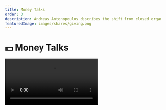 ```yaml
---
title: Money Talks
order: 3
description: Andreas Antonopoulos describes the shift from closed organizations to open platforms to ownerless protocols and describes the historical appearance and uses of money.
featuredImage: images/shares/giving.png
---
```


# 💵 Money Talks

<Video src="https://www.youtube-nocookie.com/embed/n-EpKQ6xIJs" />

This slightly older [Andreas Antonopoulos talk](https://www.youtube.com/watch?v=n-EpKQ6xIJs&list=PLPQwGV1aLnTvCuQXCZ3RBvdlCnqstTirl&index=2) is part of a playlist which is enormously valuable for setting the scene in our current study. Andreas was one of the first, and remains perhaps the most famous, presenter of Bitcoin and the ideas which inform it. Many of his talks and presentations have already become cultural artifacts. 

## How does this fit into Kernel?

This talk provides an historical context for money and outlines why Bitcoin is important within that context. It has been chosen for Kernel, in particular, because it speaks directly to:

<Process>

**Money** and **speech**, and how closely interwoven these two have always been.

**Value** in the broadest and most historical sense, with many pertinent examples provided.

**Meaning**. This is not about money for the internet: it's about the internet of money.

</Process>

## Brief

Briefs present the most relevant quotes from the linked resource, with small pieces of added commentary where appropriate.

> "If you think of money as technology, how old is this technology? \[...\] It's always surprising that people will say, 'Oh, 400 years old', '1000 years old', 'a few thousand years old'. In fact, we don't know how old money is \[...\] We have yet to discover a civilization that didn't have money. So, we know it's at least as old as civilization.

> One thing that really surprises people is that **money is older than writing**. The way we know this is that the first examples of writing [cuneiform and hieroglyphics] we have are writing about money - they're ledgers. Is writing older than the wheel? I don't know, but we do know that wheels were used as money. **Money is an ancient technology**."

It's no small thing to talk about "building better money" because what we're actually talking about is a human symbolic construction which extends back beyond recorded history. Every time there has been a significant innovation in how money is expressed and/or used, very interesting things have happened to both the ways in which, and the scale at which, humans organize.

> "Primates can be taught to use money: i.e. there are studies which show that you can teach them that specific stones can be exchanged for bananas. Very quickly, they invent both armed robbery and prostitution. What does this tell you about the nature of money? The important insight is that _money is a form of communication_. At its very basic level, money isn't value: money represents an abstraction of value. It's a way of _communicating value_. **Money is a language**."

If money is a language, what does an innovation which makes its medium logically decentralized really mean? It may mean that no-one will control the expression of economic value in exactly the same way that no-one controls the meaning of words: they are arrived at consensually through common use. What will you choose to say in this ancient language we are revitalizing?

<Flash>

<Card>

Prompt: Which technology is older: writing or money?

Money.

</Card>

</Flash>

Once we add the ability to program this medium using a Turing-complete script, we may need to begin thinking of all this not in terms of a new language, but as a *development of the order of language itself*, but more on that later.

> "Communicating value to each other is the basis of creating social bonds. **Money is an important social tool**."

Money as linguistic technology is (and always has been) about the scale at which you can play your co-ordination game. The scale is now planetary. Are you ready to make your move?

### For the skeptics

> "Think about how often the technology of money has been transformed. Very basically, communicating value can take place through an exchange of things of equal value. The first major technological evolution is to exchange something you can't eat: shells, beads, feathers, a string with knots etc., so that money takes a more abstract form. It moves away from the tangible consumption of intrinsic value, and becomes something which refers to value as an abstraction. Precious metals fairly quickly became the most popular way of doing this because they're scarce, transportable, divisible, and universally valued for aesthetic purposes. It took thousands of years for this invention to take root, and we see it occurring around the time of the agrarian revolution. Then nothing for a few thousand years. Then came the idea that I can deposit my gold with someone trustworthy; they can issue a paper certificate for my deposit; and I can trade that paper.

> With every technological revolution in money, there comes skepticism; and this is the moment of greatest skepticism in our history. The move to paper was highly controversial. It took about 400 years for paper as money to become broadly accepted. Then, 60 years ago, we saw a new form of money in the form of plastic cards. In fact, the first cards were paper, but then Diner's Club in the US created the first recognizable credit card (which was originally a form of a traveler's cheque). 

> Now we have Bitcoin which represents a new form of 'doing money' and is as radical as the change from precious metals to paper, perhaps even more so. This is because our history as a species has to do with tangible expressions of wealth, and now we're dealing with a network-centric form of money which is totally abstract."

We're really looking at a phase change in the expressive power of money: i.e. it can now be programmed to *do stuff dynamically* in addition to being traded. Why does it matter that we now have a network-centric form of programmable money which is totally abstract? 

Well, what money is, how it is created, and who gets to distribute it goes to the very heart of the ways in which we are all incentivised to act. Incentives can be thought of as the social, political and neurobiological primitives which define what kinds of behaviours we express - individually and collectively - and therefore the kinds of conscious experience we value, both personally and communally. Programming such primitives in a network-centric manner, where meaning is arrived at consensually, provides no less than the possibility to broaden the horizons of human consciousness.

### Open protocols and a network of value

<InfoBlock>

"Protocols are just agreed ways to communicate. **A protocol embodies an architecture of participation.**" - [Matt Webb](https://interconnected.org/home/2022/08/11/casi)

</InfoBlock>

> "Bitcoin isn't just digital money (we already have that). **Bitcoin is a fundamental transformation in the technology of money**. So, let's talk about network architecture, because Bitcoin isn't happening in a vacuum; it's happening at a moment in history when we are seeing a transformation in many social institutions; i.e. the network-centric era. The internet has precipitated the change of many closed, hierarchical organizations and institutions into _platforms_. We've started seeing the introduction of _interfaces_ - APIs - where information can flow in and out of the organization. Now, even more transformation is occurring with the change from platforms to _protocols_; the difference being that, in protocols, there is no central appeal. TCP/IP doesn't work with reference to a service provider; TCP/IP works, _without context_, everywhere in the world. **You don't have to sign up for an account, you just have to use the language**. Once you go from a platform to a language, it creates a host of new possibilities.

> **Bitcoin is the first, network-centric, protocol for money** and what that means is that it exists without reference to an institution or platform.

Once you've understood that money is a language used since time immemorial to communicate value, and that 2009 saw a phase shift from controlled, closed platforms to open, permissionless protocols; you've got the whole thing. What matters now is the precedents we set as the first users of these new protocols.

<Flash>

<Card>

Prompt: Bitcoin transforms the technology of money into a network-centric protocol. As such, it is not a new kind of language, but a development of the \_\_\_\_\_ of language.

Order.

</Card>

</Flash>

> "'Peer-to-peer' money refers to an architecture which describes the relationship between participants in a (distributed) system. The architecture of Bitcoin is peer-to-peer because **every participant in the network speaks the Bitcoin protocol at the same level**. There are no "special" Bitcoin nodes. It means that every peer treats every transaction the same; it has no context in the peer's system apart from that which it gets from the network."

Context and state are critical in distributed systems, because they are shared between all the peers who can therefore change that state according to certain rules, if they speak the agreed-upon language. This is very different to a client-server architecture like that run by Facebook, who retain total control over the state, as well as your data.

### Master-slave vs peer-to-peer

> "Money is something that we don't talk about or teach, and perhaps this is a result of the architecture. Precious metals stored in a vault against which paper is issued mean that money in this expression is a form of debt, which curtails our discussions. How many of you have money in a bank? [everyone raises their hands] **None of you have money in a bank!** You have loaned your money to a bank: it is not the same thing."

The bank-customer relationship is an earlier form of the same client-server architecture, and the money involved here only exists on a ledger that you do not have access to, or the ability to influence.

> "Another term used for this client-server architecture where you maintain only a weak copy is a **master-slave** architecture. If you think about previous technologies of money as using this master-slave architecture, you have to ask an uncomfortable question: who is the slave?"

> "Bitcoin is totally different, because you don't owe anyone anything, nor does anyone owe you anything. It is not a system based on debt. It is a system based on absolute ownership of an abstract token. In Bitcoin, possession is 10/10ths of the law. Bitcoin is a **fundamental transformation** because it changes radically the architecture of money into one where every participant is equal and where a transaction has no state or context other than that required to obey the rules of a network no-one controls. Your money is yours; no-one can censor, seize, or freeze it. No-one can tell you what to say with your money."

The point about architecture is critical to understanding the deeper intentions of this Kernel course: we want to teach you how to see the underlying patterns in things so that you can more efficiently process all the information coming at you and pick the most relevant bits, based on a firm grasp of the fundamentals, which will help you transform your knowledge and skills to those required to overhaul the web now that we have protocols for money.

> "Rather than focussing on intrinsic value, we should be thinking about **intrinsic utility**. Bitcoin represents a moment of immense intrinsic utility: it is software-as-money, money-as-a-content-type, money-as-a-service. Programmable money provides utility which makes it much more than just money for the internet: **it turns it into the internet of money**.

<Flash>

<Card>

Prompt: Bitcoin represents a shift from a master-slave architecture for money to what?

Peer-to-peer.

</Card>

</Flash>

Later in the Q&A session Andreas makes the point that "Bitcoin is a choice; it's opt-in." So, the internet of money is not a given: it's what we're building now. It is our responsibility to make it transparent and eminently usable, while keeping it peer-to-peer, borderless, open, and fair.

> "Interestingly enough, I think the blockchain will create a completely new kind of common good that we've never seen before. If you accept the idea that Bitcoin, or something like it, will continue to exist, we arrive at a place where - for the first time in history - we have a shared historical record which does not decay in time and cannot be changed: immutable history forever \[...\] This immutable history will itself **become a common good** with a scale in time that we have never had before, in any civilization (even those that carved their ledgers in stone).

What is your time horizon? Your life? Your children's life? Or something deeper and more durable than all these transient generations?


